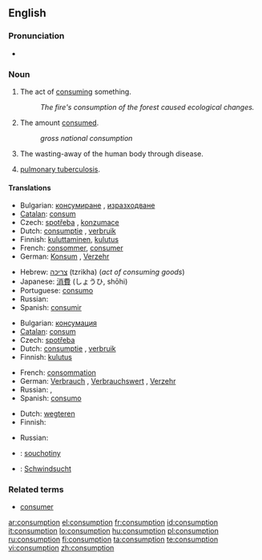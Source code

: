 ==English==

===Pronunciation===
* {{audio|en-us-consumption.ogg|Audio (US)}}

===Noun===
{{en-noun|-}}

# The act of [[consume|consuming]] something.
#: ''The fire's consumption of the forest caused ecological changes.''
# The amount [[consume|consumed]].
#: ''gross national consumption''
# {{pathology}} The wasting-away of the human body through disease.
# {{pathology|obsolete}} [[pulmonary tuberculosis]].

====Translations====
{{trans-top|the act of consuming something}}
* Bulgarian: [[консумиране]] {{f}}, [[изразходване]] {{n}}
* [[Catalan]]: [[consum]] {{m}}
* Czech: [[spotřeba]] {{f}}, [[konzumace]] {{f}}
* Dutch: [[consumptie]] {{f}}, [[verbruik]] {{n}}
* Finnish: [[kuluttaminen]], [[kulutus]]
* French: [[consommer]], [[consumer]]
* German: [[Konsum]] {{m}}, [[Verzehr]] {{m}}
{{trans-mid}}
* Hebrew: [[צריכה]] (tzrikha) {{f}} (''act of consuming goods'')
* Japanese: [[消費]] (しょうひ, shōhi)
* Portuguese: [[consumo]] {{m}}
* Russian: {{t|ru|потребление|n|sc=Cyrl|tr=potreblénije}}
* Spanish: [[consumir]]
{{trans-bottom}}

{{trans-top|the amount consumed}}
* Bulgarian: [[консумация]] {{f}}
* [[Catalan]]: [[consum]] {{m}}
* Czech: [[spotřeba]] {{f}}
* Dutch: [[consumptie]] {{f}}, [[verbruik]] {{n}}
* Finnish: [[kulutus]]
{{trans-mid}}
* French: [[consommation]] {{f}}
* German: [[Verbrauch]] {{m}}, [[Verbrauchswert]] {{m}}, [[Verzehr]] {{m}}
* Russian: {{t|ru|потребление|n|sc=Cyrl|tr=potreblénije}}, {{t|ru|расход|m|sc=Cyrl|tr=rasxód}}
* Spanish: [[consumo]]
{{trans-bottom}}

{{trans-top|wasting-away of the human body through disease}}
* Dutch: [[wegteren]] {{n}}
* Finnish: {{t|fi|riutuminen}}
{{trans-mid}}
* Russian: {{t|ru|истощение|n|sc=Cyrl|tr=istoščénije}}
{{trans-bottom}}

{{trans-see|pulmonary tuberculosis}}

{{checktrans-top}}
* {{ttbc|Czech}}: [[souchotiny]]
{{trans-mid}}
* {{ttbc|German}}: [[Schwindsucht]] {{f}}
{{trans-bottom}}

===Related terms===
* [[consumer]]

[[ar:consumption]]
[[el:consumption]]
[[fr:consumption]]
[[id:consumption]]
[[it:consumption]]
[[lo:consumption]]
[[hu:consumption]]
[[pl:consumption]]
[[ru:consumption]]
[[fi:consumption]]
[[ta:consumption]]
[[te:consumption]]
[[vi:consumption]]
[[zh:consumption]]